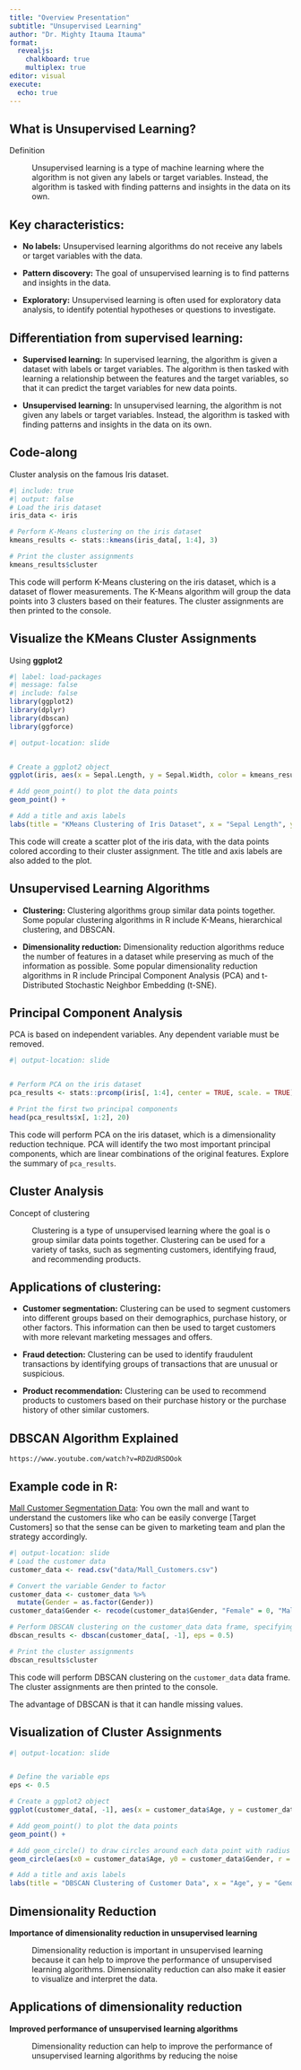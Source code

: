 ```yaml
---
title: "Overview Presentation"
subtitle: "Unsupervised Learning"
author: "Dr. Mighty Itauma Itauma"
format: 
  revealjs:
    chalkboard: true
    multiplex: true
editor: visual
execute: 
  echo: true
---
```


## **What is Unsupervised Learning?**

Definition

:   Unsupervised learning is a type of machine learning where the algorithm is not given any labels or target variables. Instead, the algorithm is tasked with finding patterns and insights in the data on its own.

## **Key characteristics:**

-   **No labels:** Unsupervised learning algorithms do not receive any labels or target variables with the data.

-   **Pattern discovery:** The goal of unsupervised learning is to find patterns and insights in the data.

-   **Exploratory:** Unsupervised learning is often used for exploratory data analysis, to identify potential hypotheses or questions to investigate.

## **Differentiation from supervised learning:**

-   **Supervised learning:** In supervised learning, the algorithm is given a dataset with labels or target variables. The algorithm is then tasked with learning a relationship between the features and the target variables, so that it can predict the target variables for new data points.

-   **Unsupervised learning:** In unsupervised learning, the algorithm is not given any labels or target variables. Instead, the algorithm is tasked with finding patterns and insights in the data on its own.

## Code-along

Cluster analysis on the famous Iris dataset.

```r
#| include: true
#| output: false
# Load the iris dataset
iris_data <- iris

# Perform K-Means clustering on the iris dataset
kmeans_results <- stats::kmeans(iris_data[, 1:4], 3)

# Print the cluster assignments
kmeans_results$cluster
```

This code will perform K-Means clustering on the iris dataset, which is a dataset of flower measurements. The K-Means algorithm will group the data points into 3 clusters based on their features. The cluster assignments are then printed to the console.

## Visualize the KMeans Cluster Assignments

Using **ggplot2**

```r
#| label: load-packages
#| message: false
#| include: false
library(ggplot2)
library(dplyr)
library(dbscan)
library(ggforce)
```

```r
#| output-location: slide


# Create a ggplot2 object
ggplot(iris, aes(x = Sepal.Length, y = Sepal.Width, color = kmeans_results$cluster)) +

# Add geom_point() to plot the data points
geom_point() +

# Add a title and axis labels
labs(title = "KMeans Clustering of Iris Dataset", x = "Sepal Length", y = "Sepal Width")
```

This code will create a scatter plot of the iris data, with the data points colored according to their cluster assignment. The title and axis labels are also added to the plot.

## **Unsupervised Learning Algorithms**

-   **Clustering:** Clustering algorithms group similar data points together. Some popular clustering algorithms in R include K-Means, hierarchical clustering, and DBSCAN.

-   **Dimensionality reduction:** Dimensionality reduction algorithms reduce the number of features in a dataset while preserving as much of the information as possible. Some popular dimensionality reduction algorithms in R include Principal Component Analysis (PCA) and t-Distributed Stochastic Neighbor Embedding (t-SNE).

## Principal Component Analysis

PCA is based on independent variables. Any dependent variable must be removed.

```r
#| output-location: slide


# Perform PCA on the iris dataset
pca_results <- stats::prcomp(iris[, 1:4], center = TRUE, scale. = TRUE)

# Print the first two principal components
head(pca_results$x[, 1:2], 20)
```

This code will perform PCA on the iris dataset, which is a dimensionality reduction technique. PCA will identify the two most important principal components, which are linear combinations of the original features. Explore the summary of `pca_results`.

## Cluster Analysis

Concept of clustering

:   Clustering is a type of unsupervised learning where the goal is o group similar data points together. Clustering can be used for a variety of tasks, such as segmenting customers, identifying fraud, and recommending products.

## Applications of clustering:

-   **Customer segmentation:** Clustering can be used to segment customers into different groups based on their demographics, purchase history, or other factors. This information can then be used to target customers with more relevant marketing messages and offers.

-   **Fraud detection:** Clustering can be used to identify fraudulent transactions by identifying groups of transactions that are unusual or suspicious.

-   **Product recommendation:** Clustering can be used to recommend products to customers based on their purchase history or the purchase history of other similar customers.

## DBSCAN Algorithm Explained

```youtube
https://www.youtube.com/watch?v=RDZUdRSDOok
```

## Example code in R:

[Mall Customer Segmentation Data](https://www.kaggle.com/datasets/vjchoudhary7/customer-segmentation-tutorial-in-python): You own the mall and want to understand the customers like who can be easily converge \[Target Customers\] so that the sense can be given to marketing team and plan the strategy accordingly.

```r
#| output-location: slide
# Load the customer data
customer_data <- read.csv("data/Mall_Customers.csv")

# Convert the variable Gender to factor
customer_data <- customer_data %>%
  mutate(Gender = as.factor(Gender))
customer_data$Gender <- recode(customer_data$Gender, "Female" = 0, "Male" = 1)

# Perform DBSCAN clustering on the customer_data data frame, specifying a value for the eps argument
dbscan_results <- dbscan(customer_data[, -1], eps = 0.5)

# Print the cluster assignments
dbscan_results$cluster
```

This code will perform DBSCAN clustering on the `customer_data` data frame. The cluster assignments are then printed to the console.

The advantage of DBSCAN is that it can handle missing values.

## Visualization of Cluster Assignments

```r
#| output-location: slide


# Define the variable eps
eps <- 0.5

# Create a ggplot2 object
ggplot(customer_data[, -1], aes(x = customer_data$Age, y = customer_data$Gender, color = dbscan_results$cluster)) +

# Add geom_point() to plot the data points
geom_point() +

# Add geom_circle() to draw circles around each data point with radius equal to eps
geom_circle(aes(x0 = customer_data$Age, y0 = customer_data$Gender, r = eps), alpha = 0.5) +

# Add a title and axis labels
labs(title = "DBSCAN Clustering of Customer Data", x = "Age", y = "Gender")
```

## Dimensionality Reduction

**Importance of dimensionality reduction in unsupervised learning**

:   Dimensionality reduction is important in unsupervised learning because it can help to improve the performance of unsupervised learning algorithms. Dimensionality reduction can also make it easier to visualize and interpret the data.

## **Applications of dimensionality reduction**

**Improved performance of unsupervised learning algorithms**

:   Dimensionality reduction can help to improve the performance of unsupervised learning algorithms by reducing the noise
